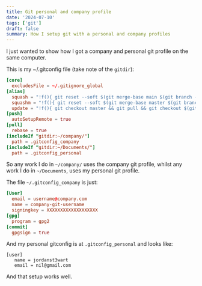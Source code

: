 ```yaml
---
title: Git personal and company profile
date: '2024-07-10'
tags: ['git']
draft: false
summary: How I setup git with a personal and company profiles
---
```


I just wanted to show how I got a company and personal git profile on the same computer.

This is my ~/.gitconfig file (take note of the `gitdir`):

```toml
[core]
  excludesFile = ~/.gitignore_global
[alias]
  squash = "!f(){ git reset --soft $(git merge-base main $(git branch --show-current)) && git commit -m \"${1}\";};f"
  squashm = "!f(){ git reset --soft $(git merge-base master $(git branch --show-current)) && git commit -m \"${1}\";};f"
  update = "!f(){ git checkout master && git pull && git checkout $(git branch --show-current) && git rebase;};f"
[push]
  autoSetupRemote = true
[pull]
  rebase = true
[includeIf "gitdir:~/company/"]
  path = .gitconfig_company
[includeIf "gitdir:~/Documents/"]
  path = .gitconfig_personal
```

So any work I do in `~/company/` uses the company git profile, whilst any work I do in `~/Documents`, uses my personal git profile.

The file `~/.gitconfig_company` is just:

```toml
[User]
  email = username@company.com
  name = company-git-username
  signingkey = XXXXXXXXXXXXXXXXXXX
[gpg]
  program = gpg2
[commit]
  gpgsign = true
```

And my personal gitconfig is at `.gitconfig_personal` and looks like:

```
[user]
   name = jordanst3wart
   email = nil@gmail.com
```

And that setup works well.
